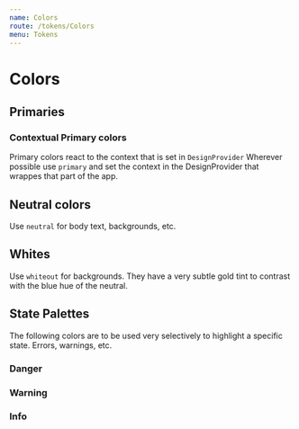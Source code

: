 ```yaml
---
name: Colors
route: /tokens/Colors
menu: Tokens
---
```



# Colors

## Primaries

### Contextual Primary colors

Primary colors react to the context that is set in `DesignProvider`
Wherever possible use `primary` and set the context in the DesignProvider that wrappes that part of the app.

<ColorSwatches colors={colors} context="primary" />

## Neutral colors

Use `neutral` for body text, backgrounds, etc.

<ColorSwatches colors={colors} context="neutral" />

## Whites

Use `whiteout` for backgrounds. They have a very subtle gold tint to contrast with the blue hue of the neutral.

<ColorSwatches colors={colors} context="whiteout" />

## State Palettes

The following colors are to be used very selectively to highlight a specific state. Errors, warnings, etc.

### Danger

<ColorSwatches colors={colors} context="danger" />

### Warning

<ColorSwatches colors={colors} context="warning" />

### Info

<ColorSwatches colors={colors} context="info" />

